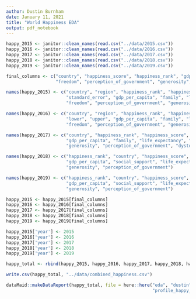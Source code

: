 ```yaml
---
author: Dustin Burnham
date: January 11, 2021
title: "World Happiness EDA"
output: pdf_notebook
---
```


```r
happy_2015 <- janitor::clean_names(read.csv("../data/2015.csv"))
happy_2016 <- janitor::clean_names(read.csv("../data/2016.csv"))
happy_2017 <- janitor::clean_names(read.csv("../data/2017.csv"))
happy_2018 <- janitor::clean_names(read.csv("../data/2018.csv"))
happy_2019 <- janitor::clean_names(read.csv("../data/2019.csv"))
```

```r
final_columns <- c("country", "happiness_score", "happiness_rank", "gdp_per_capita",
                   "freedom", "perception_of_government", "generosity", "life_expectancy")

names(happy_2015) <- c("country", "region", "happiness_rank", "happiness_score",
                       "standard_error", "gdp_per_capita", "family", "life_expectancy",
                       "freedom", "perception_of_government", "generosity", "disytopia_residual")

names(happy_2016) <- c("country", "region", "happiness_rank", "happiness_score",
                       "lower", "upper", "gdp_per_capita", "family", "life_expectancy",
                       "freedom", "perception_of_government", "generosity", "dystopia_residual")

names(happy_2017) <- c("country", "happiness_rank", "happiness_score", "upper", "lower", 
                       "gdp_per_capita", "family", "life_expectancy", "freedom", 
                       "generosity", "perception_of_government", "dystopia_residual")

names(happy_2018) <- c("happiness_rank", "country", "happiness_score", 
                       "gdp_per_capita", "social_support", "life_expectancy", "freedom", 
                       "generosity", "perception_of_government")

names(happy_2019) <- c("happiness_rank", "country", "happiness_score", 
                       "gdp_per_capita", "social_support", "life_expectancy", "freedom", 
                       "generosity", "perception_of_government")
```


```r
happy_2015 <- happy_2015[final_columns]
happy_2016 <- happy_2016[final_columns]
happy_2017 <- happy_2017[final_columns]
happy_2018 <- happy_2018[final_columns]
happy_2019 <- happy_2019[final_columns]
```

```r
happy_2015['year'] <- 2015
happy_2016['year'] <- 2016
happy_2017['year'] <- 2017
happy_2018['year'] <- 2018
happy_2019['year'] <- 2019
```

```r
happy_total <- rbind(happy_2015, happy_2016, happy_2017, happy_2018, happy_2019)
```

```r
write.csv(happy_total, "../data/combined_happiness.csv")
```

```r
dataMaid::makeDataReport(happy_total, file = here::here("eda", "dustin", "images",
                                                        "profile_happy_full.Rmd"), replace = TRUE)
```


